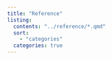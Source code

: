 ```yaml
---
title: "Reference"
listing:
  contents: "../reference/*.qmd"
  sort: 
    - "categories"
  categories: true
---
```


